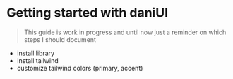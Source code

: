 
<Meta title="Getting Started" />

# Getting started with daniUI

> This guide is work in progress and until now just a reminder on which steps I should document

* install library
* install tailwind
* customize tailwind colors (primary, accent)

